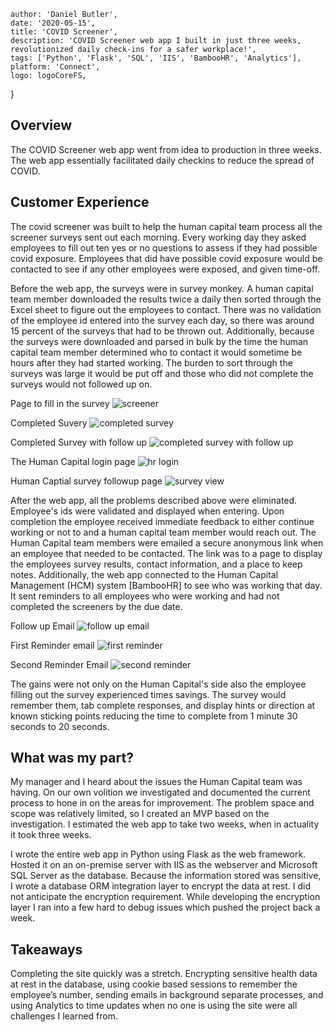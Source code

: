 

    author: 'Daniel Butler',
    date: '2020-05-15',
    title: 'COVID Screener',
    description: 'COVID Screener web app I built in just three weeks, revolutionized daily check-ins for a safer workplace!',
    tags: ['Python', 'Flask', 'SQL', 'IIS', 'BambooHR', 'Analytics'],
    platform: 'Connect',
    logo: logoCoreFS,
}


## Overview
The COVID Screener web app went from idea to production in three weeks.
The web app essentially facilitated daily checkins to reduce the spread of COVID.


## Customer Experience
The covid screener was built to help the human capital team process all the screener surveys sent out each morning.
Every working day they asked employees to fill out ten yes or no questions to assess if they had possible covid exposure.
Employees that did have possible covid exposure would be contacted to see if any other employees were exposed,
and given time-off.

Before the web app, the surveys were in survey monkey. A human capital team member downloaded
the results twice a daily then sorted through the Excel sheet to figure out the employees to contact.
There was no validation of the employee id entered into the survey each day, so there was around 15 percent
of the surveys that had to be thrown out. Additionally, because the surveys were downloaded and parsed in bulk
by the time the human capital team member determined who to contact it would sometime be hours after they had started working.
The burden to sort through the surveys was large it would be put off and those who did not complete the surveys would not followed up on.

Page to fill in the survey
<Image src={screener} alt="screener" />

Completed Suvery
<Image src={completed} alt="completed survey" />

Completed Survey with follow up
<Image src={completedFollowUp} alt="completed survey with follow up" />

The Human Capital login page
<Image src={hrLogin} alt="hr login" />

Human Captial survey followup page
<Image src={surveyView} alt="survey view" />


After the web app, all the problems described above were eliminated. Employee's ids were validated and displayed when entering.
Upon completion the employee received immediate feedback to either continue working or not to and a human capital team member would reach out.
The Human Capital team members were emailed a secure anonymous link when an employee that needed to be contacted.
The link was to a page to display the employees survey results, contact information, and a place to keep notes.
Additionally, the web app connected to the Human Capital Management (HCM) system [BambooHR] to see who was working that day.
It sent reminders to all employees who were working and had not completed the screeners by the due date.

Follow up Email
<Image src={followUpEmail} alt="follow up email" />

First Reminder email
<Image src={firstReminder} alt="first reminder" />

Second Reminder Email
<Image src="{secondReminder}" alt="second reminder" />


The gains were not only on the Human Capital's side also the employee filling out the survey experienced times savings.
The survey would remember them, tab complete responses, and display hints or direction at known sticking points
reducing the time to complete from 1 minute 30 seconds to 20 seconds.

## What was my part?
My manager and I heard about the issues the Human Capital team was having.
On our own volition we investigated and documented the current process to hone in on the areas for improvement.
The problem space and scope was relatively limited, so I created an MVP based on the investigation.
I estimated the web app to take two weeks, when in actuality it took three weeks.

I wrote the entire web app in Python using Flask as the web framework.
Hosted it on an on-premise server with IIS as the webserver and Microsoft SQL Server as the database.
Because the information stored was sensitive, I wrote a database ORM integration layer to encrypt the data at rest.
I did not anticipate the encryption requirement.
While developing the encryption layer I ran into a few hard to debug issues which pushed the project back a week.

## Takeaways

Completing the site quickly was a stretch. Encrypting sensitive health data at rest in the database,
using cookie based sessions to remember the employee’s number, sending emails in background separate processes, and
using Analytics to time updates when no one is using the site were all challenges I learned from.
